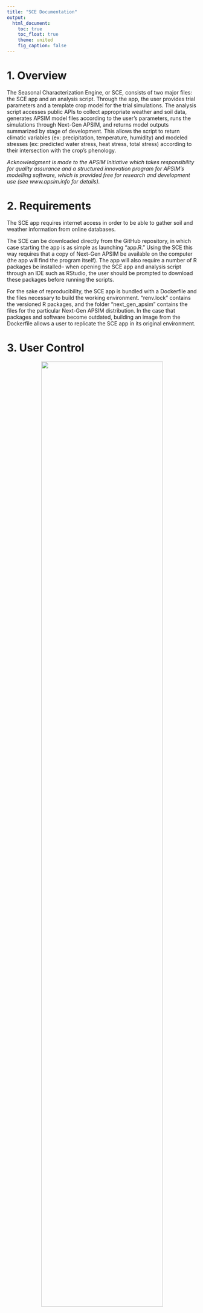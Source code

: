 ```yaml
---
title: "SCE Documentation"
output:
  html_document:
    toc: true
    toc_float: true
    theme: united
    fig_caption: false
---
```


# 1. Overview

The Seasonal Characterization Engine, or SCE, consists of two major files: the SCE app and an analysis script. Through the app, the user provides trial parameters and a template crop model for the trial simulations. The analysis script accesses public APIs to collect appropriate weather and soil data, generates APSIM model files according to the user's parameters, runs the simulations through Next-Gen APSIM, and returns model outputs summarized by stage of development. This allows the script to return climatic variables (ex: precipitation, temperature, humidity) and modeled stresses (ex: predicted water stress, heat stress, total stress) according to their intersection with the crop's phenology.

*Acknowledgment is made to the APSIM Initiative which takes responsibility for quality assurance and a structured innovation program for APSIM's modelling software, which is provided free for research and development use (see www.apsim.info for details).*

# 2. Requirements

The SCE app requires internet access in order to be able to gather soil and weather information from online databases.

The SCE can be downloaded directly from the GitHub repository, in which case starting the app is as simple as launching "app.R." Using the SCE this way requires that a copy of Next-Gen APSIM be available on the computer (the app will find the program itself). The app will also require a number of R packages be installed-- when opening the SCE app and analysis script through an IDE such as RStudio, the user should be prompted to download these packages before running the scripts.

For the sake of reproducibility, the SCE app is bundled with a Dockerfile and the files necessary to build the working environment. "renv.lock" contains the versioned R packages, and the folder "next_gen_apsim" contains the files for the particular Next-Gen APSIM distribution. In the case that packages and software become outdated, building an image from the Dockerfile allows a user to replicate the SCE app in its original environment.

# 3. User Control

::: {style="text-align: center; font-size: 90%; margin-top: 0.5em; margin-bottom: 1.5em;"}
<img src="pictures/pic1_usercontrol.png" style="width: 80%; max-width: 1000px;"/>

The "Upload and Analyze" tab.

</p>
:::

User control of the SCE can be performed on the second page of the application, the "Upload and Analyze" tab. User inputs are set with controls in the "Input Trial Data" box. A highlighted button at the upper right runs the analysis once requirements are met. The "Progress" box tracks the progress of the analysis script, and a "Download Results" button allows the user to download the final datasets in a .zip file.

## 3.1. The Input File

In the "Input Trial Data" box, the user is prompted to upload the input file, which provides the trial information. Trial information is formatted as a .csv file with the columns "Site", "Latitude", "Longitude", "Planting", and "Genetics". Example input files for maize and soybean are provided in the "example_input_files" directory.

Each row of the file represents an individual trial and its parameters. "Site" is the identifier for that location, and "Latitude" and "Longitude" are the WGS84 coordinates. "Planting" is when the crop should be planted in the simulation, and can be entered as a date in YYYY-MM-DD format or as a year, in which case the crop will be sown when the model determines that the conditions in that year and location have become suitable. The final column, "Genetics", represents the cultivar maturity genetics and must be formatted differently depending on the maturity system used. The section below on Maturity Handing provides more information.

## 3.2. The Template Model

Under the trial data upload, the user selects the template crop model as a base for the seasonal characterization. The SCE is distributed with the "Maize_Template.apsimx" and "Soy_Template.apsimx" template models in the "template_models" directory. The user may also choose a custom crop model to use with the engine: we recommend modifying either of the existing template files and swapping out crop modules and/or adjusting management controls and reporting variables as desired.

## 3.3. Maturity Handling

Under "Select Maturity Handling", the user can choose which system the script should use to translate the "Genetics" information in the input file into cultivar maturities. This in turn determines the cultivar parameter files that the APSIM simulations use to set the phenology of each trial. The three options for maturity handling are "Maize", "Soy", and "Direct". "Maize" is intended to be used with the "Maize_Template" model, "Soy" with the "Soy_Template" model, and "Direct" with any other custom model.

### 3.3.1. Maize Maturity Handling

For the "Maize" option, the "Genetics" values of the input file should be taken from the cultivar RM and formatted as character string of A or B and a number of growing degree days (ex: "B_100", "A120", "B 95", etc., are all acceptable). Maize maturity is handled through binning: the RM values of the inputs are matched to their closest available maturities in the generic Maize A and B cultivars.

### 3.3.2. Soy Maturity Handling

For the "Soy" option, the "Genetics" values of the input file should be formatted as a decimal RM where the floor of the value corresponds to the cultivar's maturity group classification. RM values 0 -- 0.999, 1 -- 1.999, 2 -- 2.999, etc., translate to maturity groups "0", "I", "II", etc. The tool supports maturities 000 -- X, with 000 available as RM values -2 -- -1.001 and 00 available as values -1 -- -0.001.

For any cultivar in the input file within maturity designations 000 -- VII ("Genetics" / RM value -2 -- 7.999), the decimal part of the RM value is used to classify the cultivar into a "early", "mid", or "late" variant of the base maturity. Decimal values within 0.001 -- 0.333, 0.334 -- 0.666, and 0.667 -- 0.999 translate to the "early", "mid", and "late" variants respectively.

**Because the soybean RM handling uses a decimal system, when entering a soybean cultivar which broadly belongs to a maturity group (e.g., a "maturity two"), it's more appropriate to enter the value incremented by 0.5 (e.g., 2.5, a "mid" maturity two) than the exact value (e.g., 2.0, an early maturity two).**

For maturities VIII -- X, the SCE's template soybean model uses the APSIM generic cultivars that match those maturities. For maturities 000 -- VII, however, the template soybean model uses a set of custom cultivars with new maturity parameters. These maturity parameters were calibrated from phenological data shared by GDM Seeds Inc., from the records of their North American soybean breeding program.

### 3.3.3. Direct Maturity Handling

For the "Direct" maturity handling option, the "Genetics" values of the input file should be the exact names of the APSIM cultivars which the user would like to use for the trial simulation.

## 3.4. Weather and Soil Acquisition

The user may select from drop down menus the source of their weather data and the source of their soil. The provided options for weather acquisition are DAYMET, CHIRPS, and NASAPOWER; the provided options for soil acquisition are SSURGO and ISRIC. Users should be mindful that DAYMET and SSURGO are limited to retrieving data for points within the United States.

## 3.5. (Advanced) Embedded Management Scripts Defining Simulation Limits

Outside the app's interface, the template models provided with the project contain two custom management scripts that allow finer control of the parameters for starting and ending trials.

### 3.5.1. "Sowing": Sowing Date Determination

::: {style="text-align: center; font-size: 90%; margin-top: 0.5em; margin-bottom: 1.5em;"}
<img src="pictures/sowing.png" width="500"/>

Inputs and controls for the "Sowing" management script.

</p>
:::

The management script "Sowing" determines the sowing date of the trial if only the year is provided. When accessed through the APSIM interface, the user can adjust parameters for variable sowing: the start and end of the sowing window, minimum extractable soil water required, accumulated rainfall required, required duration of rainfall accumulation, and required soil temperature. The user can also choose to enforce sowing by the end of the sowing window if sowing conditions are not met.

### 3.5.2. "ReaperMan": Environmental Parameters for Ending Crops

::: {style="text-align: center; font-size: 90%; margin-top: 0.5em; margin-bottom: 1.5em;"}
<img src="pictures/reaperman.png" width="500"/>

Inputs and controls for the "ReaperMan" management script.
:::

The second custom script is "ReaperMan", a management script for ending trials. A current limitation of the base APSIM soybean and maize models is the lack of environmental mortality: plants will simply survive through otherwise lethal conditions and resume growth when conditions are amenable. Because of this, this script is intended as a common sense check for whether the crop should be ended.

The management script has several adjustable triggers derived from the environmental mortality parameters of the previous generation APSIM application (Apsim7.10). The parameters include the number of days to wait before ending a crop that hasn't germinated, a crop that hasn't emerged, or a crop which is no longer developing. The final parameter is the minimum temperature in degrees Celsius that the maximum daily temperature must exceed, or the crop will be declared dead from a hard frost.

# 4. Workflow of the Seasonal Characterization Engine

Once the required inputs have been provided, the user clicks the "Run Analysis" button to begin the process. Progress for each stage of the script is tracked in a box below.

## 4.1. Processing Inputs

::: {style="text-align: center; font-size: 90%; margin-top: 0.5em; margin-bottom: 1.5em;"}
<img src="pictures/fig2_preprocessing.png" style="width: 80%; max-width: 1000px;"/>

A diagram of the SCE's process for translating the user inputs (in blue) into the parameters used to generate the future trial simulations. The parameters of each trial simulation are stored in a row of the parameter file (in purple). A location ID (in pink) links each trial to a matching APSIM soil profile (in yellow) and a .met file which contains weather information (in orange).

</p>
:::

The SCE script begins by processing the input trial data to get the parameters of each of the trial simulations. "Planting" is used to set the year of the trial and specific planting date if it exists. The initial boundaries (start / end) of each simulation are the first and last day of the year it takes place in.

The SCE script creates a list of location IDs representing unique trial locations. The script queries the chosen weather database and creates .met files, in parallel, for each unique location. Each .met file contains the weather data needed to cover any trials associated with that location, plus the last ten years of daily weather information. These last ten years will be used for describing "typical growing season" in the "Thermal Time / Precipitation" tab of the application. The .met files are stored in the "apsimx_output/met" directory and appended with the location ID.

The script then queries the chosen soil database and creates an APSIM soil profile for each location. These files are stored in the "apsimx_output/soils" directory and similarly appended with the location ID.

Using the "Maturity Handling" decision given earlier (Maize/Soy/Direct), the app runs the appropriate function and converts the values in the "Genetics" column of the trial input file to the internal names of APSIM cultivars. The maturity definitions of these cultivars are used to used to set the phenology of each of the simulated trials. These cultivar names are stored under "Mat" in the final trial_info file.

## 4.2. Creating and Processing Trial Simulations

::: {style="text-align: center; font-size: 90%; margin-top: 0.5em; margin-bottom: 1.5em;"}
<img src="pictures/fig3_running%20trials.png" style="width: 100%; max-width: 1000px;"/>

A diagram of the SCE process for creating and running trial simulations. The user provides a template .apsimx model (in blue), which contains the crop module and management scripts. This template is copied and overwritten according to the previously generated trial sim parameters to create new trial simulation files. Each new simulation is run through APSIM and its outputs stored separately.

</p>
:::

The SCE script uses the chosen template model to generate the individual trial simulations. For each row of the input file, the script edits a copy of the chosen template model according to the specified trial parameters and attaches the appropriate weather and soil information. The script then splits these simulations into batches and runs them in parallel through the Next-Gen APSIM application. The simulations and their outputs are stored under "apsim_outputs/apsim" directory in individual folders labeled with the trial ID.

## 4.3. Processing Trial Outputs

::: {style="text-align: center; font-size: 90%; margin-top: 0.5em; margin-bottom: 1.5em;"}
<img src="pictures/fig4_outputs.png" style="width: 100%; max-width: 1000px;"/>

A diagram of the SCE process for aggregating raw simulation outputs into the final outputs. Each table headed in green represents a data frame returned to the user.

</p>
:::

When all simulations are finished, the script summarizes the descriptive parameters over the simulated phenology of the crop. The reporting variables are aggregated by "Period." These periods correspond to the Next-Gen APSIM phenological phases, with the addition that the first period contains two weeks before planting until planting / germination, and the final period contains from when the crop is ready to harvest until two weeks after the harvest.

# 5. Outputs

The final result of the analysis are five output files. These can be downloaded from the "Upload and Analyze" tab once the analysis is finished, and are stored in the application directory under "output_files/results". (Please note that if a new analysis is run, these directory files will be overwritten! Remember to save your work.)

## 5.1. Output Files

|                         |                                                                                                                                                                                                                                                                                                           |
|------------------------|------------------------------------------------|
| **File Name**           | **Contents**                                                                                                                                                                                                                                                                                              |
| "daily_sim_outputs.csv" | The combined total output of the APSIM simulations. This file contains the recorded values of the reporting variables for each day of each simulation. This data is available for users who wish to access the raw outputs of the tool.                                                                   |
| "seasonal_data.csv"     | The seasonal profiles. Contains the seasonal covariates for each trial (environmental and biological parameters summarized by period) as well as parameters which describe the periods themselves, such as starting and end date. This data is in long format by ID and period.                           |
| "trial_info.csv"        | Trial and simulation summary information. This file aligns with the input trial data and contains the trial simulation's parameters, as well as any other information which applies to the trial as a whole.                                                                                              |
| "final_x.csv"           | This file joins the contents of trial_info and seasonal_data, and contains the full outputs of the seasonal characterization engine in wide format. The naming convention of period-specific parameters is "Variable_Period", e.g., "Rain_5" is the mean rainfall within the fifth period of development. |
| "period_key.csv"        | Gives the numbered periods and the APSIM stages they are associated with in the template model. These are used to map the period codes to crop development.                                                                                                                                               |

## 5.2. Variables of seasonal_data

The default reporting variables of seasonal_data are:

|                   |                  |                                                                                                                                                                                                                                                                                                                                                                                                                                    |
|-------------------|-------------------|----------------------------------|
| Name              | Unit             | Description                                                                                                                                                                                                                                                                                                                                                                                                                        |
| ID                | (unitless)       | ID of the simulation. This matches the row number of the input file.                                                                                                                                                                                                                                                                                                                                                               |
| Period            | (unitless)       | Period of development. Equivalent to APSIM stages of development.                                                                                                                                                                                                                                                                                                                                                                  |
| Rain              | mm               | Mean daily rainfall during that period, summarized from [Weather].Rain.                                                                                                                                                                                                                                                                                                                                                            |
| AccRain           | mm               | Total rainfall accumulated within that period, summarized from [Weather].Rain.                                                                                                                                                                                                                                                                                                                                                     |
| Radn              | mJ/m²            | Mean daily radiation during that period, summarized from [Weather].Radn.                                                                                                                                                                                                                                                                                                                                                           |
| MaxT              | °C               | Mean of maximum daily temperatures during that period, summarized from [Weather].MaxT.                                                                                                                                                                                                                                                                                                                                             |
| MeanT             | °C               | Mean of daily temperatures during that period, summarized from [Weather].MeanT.                                                                                                                                                                                                                                                                                                                                                    |
| MinT              | °C               | Mean of minimum daily temperatures during that period, summarized from [Weather].MinT.                                                                                                                                                                                                                                                                                                                                             |
| ThermalTime       | GDD              | Mean daily thermal time within that period, summarized from [Crop].Phenology.ThermalTime.                                                                                                                                                                                                                                                                                                                                          |
| AccTT             | GDD              | Total thermal time accumulated within that period, summarized from [Crop].Phenology.ThermalTime.                                                                                                                                                                                                                                                                                                                                   |
| AccEmTT           | GDD              | Total thermal time accumulated since the crop's emergence, as reported by [Crop].Phenology.AccumulatedEmergedTT.                                                                                                                                                                                                                                                                                                                   |
| SoilTemp          | °C               | Mean of daily soil temperature in the second soil layer during that period, as reported by Soil].Temperature.Value[2].                                                                                                                                                                                                                                                                                                             |
| PAWmm             | mm               | Mean of daily total plant available water within the soil profile during that period, summarized from sum([Soil].Water.PAWmm).                                                                                                                                                                                                                                                                                                     |
| NH4               | kg/ha            | Mean of daily total ammonium content within the soil profile during that period, summarized from sum([Soil].NH4).                                                                                                                                                                                                                                                                                                                  |
| NO3               | kg/ha            | Mean of daily total nitrate content within the soil profile during that period, summarized from sum([Soil].NO3).                                                                                                                                                                                                                                                                                                                   |
| Urea              | kg/ha            | Mean of daily total urea content within the soil profile during that period, summarized from sum([Soil].Urea).                                                                                                                                                                                                                                                                                                                     |
| OrganicC          | kg/ha            | Mean of daily total organic carbon content within the soil profile during that period, summarized from sum([Nutrient].Organic.C).                                                                                                                                                                                                                                                                                                  |
| FracGrowth        | (unitless)       | Mean daily fractional growth rate during that period, summarized from [Leaf].FRGR. Daily [Leaf].FRGR is the minimum of the values of NutrientStress ([Photosynthesis].FN), TempStress ([Photosynthesis].FT), and WaterStress ([Photosynthesis].FW) on that day. Each of these variables are measured on a scale from 1 to 0, where 1 indicates no inhibition of photosynthesis and 0 indicates total inhibition of photosynthesis. |
| NutrientStress    | (unitless ratio) | Value of [Photosynthesis].FN, the coefficient of nutritional stress on potential photosynthesis.                                                                                                                                                                                                                                                                                                                                   |
| TempStress        | (unitless ratio) | Value of [Photosynthesis].FT, the coefficient of air temperature stress on potential photosynthesis.                                                                                                                                                                                                                                                                                                                               |
| WaterStress       | (unitless ratio) | Value of [Photosynthesis].FW, the coefficient of water stress on potential photosynthesis.                                                                                                                                                                                                                                                                                                                                         |
| Period_Start_Date | YYYY-MM-DD       | Day on which the period starts.                                                                                                                                                                                                                                                                                                                                                                                                    |
| Period_End_Date   | YYYY-MM-DD       | Day on which the period ends.                                                                                                                                                                                                                                                                                                                                                                                                      |
| Period_Start_DOY  | DOY              | Numbered day of the year on which the period starts.                                                                                                                                                                                                                                                                                                                                                                               |
| Period_End_DOY    | DOY              | Numbered day of the year on which the period ends.                                                                                                                                                                                                                                                                                                                                                                                 |
| Duration          | days             | Duration of the period in days.                                                                                                                                                                                                                                                                                                                                                                                                    |

## 5.3. Variables of trial_info

The default reporting variables of trial_info are:

|                  |                    |                                                                                                                                                                                                                                       |
|-------------------|-------------------|----------------------------------|
| Name             | Unit               | Description                                                                                                                                                                                                                           |
| ID               | (unitless)         | ID of the simulation. This matches the row number of the input file.                                                                                                                                                                  |
| Site             | (unitless)         | "Site", from the input file. A tag for the location of the trial.                                                                                                                                                                     |
| Latitude         | WGS84 coordinate   | "Latitude", from the input file. Latitude of the trial.                                                                                                                                                                               |
| Longitude        | WGS84 coordinate   | "Longitude", from the input file. Longitude of the trial.                                                                                                                                                                             |
| Genetics         | (unitless)         | "Genetics", from the input file. Cultivar maturity genetics for the simulated crop.                                                                                                                                                   |
| Planting         | YYYY-MM-DD or YYYY | "Planting", from the input file. Either a date or year in which the simulated trial will be planted.                                                                                                                                  |
| ID_Loc           | (unitless)         | The location ID for the simulation, which is used to retrieve the matching .met and soil profile files.                                                                                                                               |
| Year             | YYYY               | Year in which the simulated trial was planted.                                                                                                                                                                                        |
| Mat              | (unitless)         | Internal name of the cultivar used to set the maturity parameters of the simulation.                                                                                                                                                  |
| Yield_Sim        | kg/ha              | Simulated yield.                                                                                                                                                                                                                      |
| MaxStage         | (unitless)         | The final period of development that the crop reached within the simulation.                                                                                                                                                          |
| StartDate        | YYYY-MM-DD         | First day of the simulation, two weeks before planting.                                                                                                                                                                               |
| PlantingDate_Sim | YYYY-MM-DD         | Date on which the simulated trial was planted.                                                                                                                                                                                        |
| DTM_Sim          | days               | Days from planting to maturity within the simulation.                                                                                                                                                                                 |
| MatDate_Sim      | YYYY-MM-DD         | Maturity date for the simulated crop.                                                                                                                                                                                                 |
| HarvestDate_Sim  | YYYY-MM-DD         | Harvest date for the simulated crop.                                                                                                                                                                                                  |
| EndDate          | YYYY-MM-DD         | Final day of the simulation, two weeks after the crop ends or is harvested.                                                                                                                                                           |
| Result           | (unitless)         | A message indicating whether the simulated crop was harvested at maturity, and if it was not, which mortality trigger caused the crop to be ended prematurely. Produced by ReaperMan, the custom management script for ending a crop. |

## 5.4. Default Period Key

The two template models provided with the engine use the APSIM Soybean and Maize models. The period codes of simulations generated from these models can therefore be translated accordingly:

|        |                                                                       |                                                                       |
|------------------|---------------------------|---------------------------|
| Period | Soybean                                                               | Maize                                                                 |
| 1      | From two weeks before the planting date until planting / germination. | From two weeks before the planting date until planting / germination. |
| 2      | Emerging.                                                             | Emerging.                                                             |
| 3      | Vegetative.                                                           | Juvenile.                                                             |
| 4      | Early Flowering.                                                      | Photosensitive.                                                       |
| 5      | Early Pod Development.                                                | Leaf Appearance.                                                      |
| 6      | Early Grain Filling.                                                  | Flag Leaf to Flowering.                                               |
| 7      | Mid Grain Filling.                                                    | Flowering to Grain Filling.                                           |
| 8      | Late Grain Filling.                                                   | Grain Filling.                                                        |
| 9      | Maturing.                                                             | Maturing.                                                             |
| 10     | Ripening.                                                             | Ripening.                                                             |
| 11     | From when the crop is ready to harvest until two weeks after harvest. | From when the crop is ready to harvest until two weeks after harvest. |

# 6. SCE Interface

## 6.1. View Results

::: {style="text-align: center; font-size: 90%; margin-top: 0.5em; margin-bottom: 1.5em;"}
<img src="pictures/pic2a_viewresults.png" style="width: 80%; max-width: 1000px;"/> <img src="pictures/pic2b_viewresults.png" style="width: 80%; max-width: 1000px;"/>

The "View Results" tab.

</p>
:::

In the "View Results" section, the tool produces a box-and-whisker plot. The user can create select any of the reporting datasets and create a boxplot from any variable of that dataset, by site. Below this is a interactive data table which allows the user to view any of the five output files and download them individually.

## 6.2. View Map

::: {style="text-align: center; font-size: 90%; margin-top: 0.5em; margin-bottom: 1.5em;"}
<img src="pictures/pic3_map.png" style="width: 80%; max-width: 1000px;"/>

The "View Map" tab.

</p>
:::

The "View Map" tab shows a map of the trial sites. Hovering over a pin will display the name of the site.

## 6.3. View Seasonal Heatmaps

::: {style="text-align: center; font-size: 90%; margin-top: 0.5em; margin-bottom: 1.5em;"}
<img src="pictures/pic4a_seasonalheatmaps.png" style="width: 80%; max-width: 1000px;"/>

The "View Seasonal Heatmaps" tab, showing the seasonal heatmap.

</p>
:::

This section allows the user to create a heatmap which allows you to compare values of a seasonal variable across the periods of the crops' development between different trials or sites. The X axis of the plot is the developmental period and the Y axis of the plot is the trial/site.

Using the dropdown menu, the users select a cultivar maturity to view, a reporting variable to view, and then whether the comparison should be made between trials or sites. If "By Trial" is chosen, each cell value will be the recorded value of the chosen variable, during that period, for that particular trial. If "By Site" is chosen, the cell value will be the means of the chosen variable, during that period, for all trials at that particular site.

Trials are labeled in the format '[Trial ID]: [Site Name] [Date Planted]'; site is just the site name. Trials/sites are ordered on the Y axis according to hierarchical clustering of the chosen variable, as indicated by the dendrogram on the plot's left margin. Cells are colored by value, red/high to blue/low. The coloring is scaled relative to the other values recorded in that period for the trials/sites compared (i.e. column-wise).

The user can download this heatmap as a .png. The user can also download, for any of the displayed heatmaps, the matrix which is being shown as a .csv.

::: {style="text-align: center; font-size: 90%; margin-top: 0.5em; margin-bottom: 1.5em;"}
<img src="pictures/pic4b_seasonalheatmaps.png" style="width: 80%; max-width: 1000px;"/>

The "View Seasonal Heatmaps" tab, showing the period key.

</p>
:::

Below the seasonal heatmap is a key for the periods in the plot above, giving the numbers of the Periods and the APSIM StageName that they correspond to. This table is also found as "period_key.csv" in the final result files.

## 6.4. View Trial Similarities

::: {style="text-align: center; font-size: 90%; margin-top: 0.5em; margin-bottom: 1.5em;"}
<img src="pictures/pic5a_trials.png" style="width: 80%; max-width: 1000px;"/>

The "View Trial Similarities" tab, showing the seasonal correlation matrix.

</p>
:::

This section of the application allows users to create a seasonal correlation matrix, a similarity matrix of the trials based on correlation of their seasonal profiles. The analysis compares trials with the same maturity classifications. The user selects the maturity genetics that they will be using for the comparisons using a dropdown menu.

The first chart is a heatmap of the seasonal correlation matrix. The user has the option to download the plot as a .png or download the matrix itself as a .csv. The rows and column names of the similarity matrix will be the trial IDs. Trials are labeled in the format [ID:] [Location] [Planting Date].

::: {style="text-align: center; font-size: 90%; margin-top: 0.5em; margin-bottom: 1.5em;"}
<img src="pictures/pic5b_trials.png" style="width: 80%; max-width: 1000px;"/>

The "View Trial Similarities" tab, showing the dendrogram generated from the seasonal correlation matrix.

</p>
:::

The dendrogram at sides of the similarity correlation matrix heatmap is recreated in a plot below the heatmap. A number input above the graph adjusts the number of clusters shown. Users have the option to download this plot as a .png, or download a .rds file of the dendrogram object itself.

### 6.4.1. User Control of Trial Comparison

::: {style="text-align: center; font-size: 90%; margin-top: 0.5em; margin-bottom: 1.5em;"}
<img src="pictures/pic5c_trials.png" style="width: 80%; max-width: 1000px;"/>

The "View Trial Similarities" tab, showing advanced trial comparison controls.

</p>
:::

At the bottom of the page is the "Seasonal Covariate Controls" section. Here the user has the option to include or exclude seasonal covariates from the similarity analysis based on a number of criteria.

-   The first checkbox includes or excludes SCs associated with the first and last periods pf the simulation, which are the two weeks before planting and the two weeks after harvest respectively. This can be used to constrain the seasonal comparison to the strict duration of crop development.

-   **"Min period duration":** This input drops seasonal covariates associated with periods that have a mean duration shorter than the provided value (in days). This is useful for removing shortened periods (such as those a day or less in length) which may be part of the APSIM model definition but may not be relevant to the seasonal profile.

-   **"Min variance within SC":** This input drops seasonal covariates with a variance lower than the provided value. This can be used to remove variables with near-zero variance, which are likely uninformative.

-   **"Min trial data completeness":** This input drops trials with too much missing data (less than this proportion of their seasonal data is available). In the case that a simulation fails or is cut short, this can be used to remove suspicious trial data.

-   **"Max SC correlation":** This input drops highly correlated seasonal covariates. For highly correlated pairs, the variable with the largest mean absolute correlation is removed until all pair-wise correlations in the matrix are below the provided value. This can be used to control the multicollinearity within the data.

To the right of these controls is a scrollable table of all of the seasonal covariates available for the similarity analysis. The first column, 'Seasonal Covariate', gives the name of the covariate, and the second column, 'Status', gives whether or not it was included in the similarity analysis and on what criteria. The last column, 'Override', gives the user the option to override whatever other criteria they set and forcibly include or exclude the seasonal covariate from the analysis.

The buttons below the table apply the user overrides and reset all selections. The 'Download SC Selection Table' button on the bottom right is used to download this table.

### 6.4.2. The Seasonal Analogues Report

Below the plot of the seasonal profile correlations, the user has an option to download a seasonal analogues report. The purpose of this report is to make general comparisons between the seasonal profiles of location and planting date combinations--- for example, how similar is the season for a maturity II planted in Urbana 5/15 to the season when its planted in Ames on 5/30? This report is useful for identifying analogous seasonal conditions between trials separated in locating and timing.

The seasonal analogues report gives you the similarity of the seasonal profiles (within a cultivar maturity) summarized over the matching simulations of each year. This is taken from pivoting the seasonal correlation matrix to a long form dataframe, finding the correlations of seasonal profiles for matching years, and taking the mean of correlations of matching years.

| Name                                 | Unit                  | Description                                                                                                               |
|-------------------|------------------|-----------------------------------|
| ID.x                                 | (unitless)            | The ID \# of the first trial in the comparison.                                                                           |
| ID.y                                 | (unitless)            | The ID \# of the second trial in the comparison.                                                                          |
| Site.x                               | (unitless)            | The name of the site for the first trial.                                                                                 |
| Site.y                               | (unitless)            | The name of the site for the second trial.                                                                                |
| Planting_Date.x                      | MM/DD                 | The simulated planting date for the first trial.                                                                          |
| Planting_Date.y                      | MM/DD                 | The simulated planting date for the second trial.                                                                         |
| Variance_of_Seasonal_Corr            | (unitless)            | Variance of the seasonal correlation of the location-planting combinations of trials one and two over all matching years. |
| Mean_Seasonal_Corr                   | (unitless)            | Mean seasonal correlation of the location-planting combinations of trials one and two over all matching years.            |
| Distance\_(m)                        | meters                | Distance between the sites of the two trials in meters.                                                                   |
| Planting_Date_Offset\_(days)         | days                  | The absolute difference in days between the simulated planting dates of both trials.                                      |
| Latitude.x                           | WGS84 decimal degrees | The latitude position of the first trial.                                                                                 |
| Latitude.y                           | WGS84 decimal degrees | The latitude position of the second trial.                                                                                |
| Latitude_Diff                        | (unitless)            | The absolute difference between the latitude positions of both trials.                                                    |
| Mean_Diff_of_Season_Duration\_(days) | days                  | The absolute difference in the time from simulated planting to harvest for both trials.                                   |

## 6.5. Thermal Time / Precipitation

The two variables which drive the most variation in the seasonal profiles are thermal time (itself derived from temperature) and precipitation. The section "Thermal Time / Precipitation" allows the user to make comparisons of the normal conditions of a site in terms of these two variables, based on the last ten years of weather data. The start and end of the "typical" seasons is taken from the mean start and end times of the trial data entered for that location.

### 6.5.1. Modify GDD Equation

::: {style="text-align: center; font-size: 90%; margin-top: 0.5em; margin-bottom: 1.5em;"}
<img src="pictures/pic6a_gdd.png" style="width: 80%; max-width: 1000px;"/>

The "Modify GDD Equation" page.

</p>
:::

This page allows the user to modify the formula used to calculate Thermal Time in growing degree days (GDD) for the figures in the Thermal Time / Precipitation section.

This Thermal Time is different from--- and is should not be confused with--- the Thermal Time calculated within the APSIM simulations themselves. Thermal Time within the APSIM simulations is calculated separately for vegetative and reproductive periods. Because figures within this section use ten-year summaries for comparison, and the previous analysis likely won't have run a trial / crop simulation for each of the last ten years at each of the sites, the simulation results are only used to set the start and end date of the expected season at each site. Instead, the GDD is taken directly from the pre-collected weather data for each site.

Users can set a base temperature and upper temperature for the GDD formula. The text below gives the current parameters of the formula, and a button below allows the user to recalculate daily GDD for their data.

### 6.5.2. Typical TT/Precip Accumulation

::: {style="text-align: center; font-size: 90%; margin-top: 0.5em; margin-bottom: 1.5em;"}
<img src="pictures/pic6b_acc.png" style="width: 80%; max-width: 1000px;"/>

The "Typical TT/Precip Accumulation" page.

</p>
:::

The page "Typical TT/Precip Accumulation" allows the user to view the daily accumulated precipitation or thermal time of one or more sites over time. Users have the option to compare accumulated precipitation or accumulated thermal time by numbered day of the year or by a standardized number of days after planting. This is a quick visualization of how seasons are expected to progress between sites and can be used to demonstrate the variable rates of crop development between different locations.

### 6.5.3. Site Yearly TT/Precip Totals

::: {style="text-align: center; font-size: 90%; margin-top: 0.5em; margin-bottom: 1.5em;"}
<img src="pictures/pic6c_ts.png" style="width: 80%; max-width: 1000px;"/>

The "Site Yearly TT/Precip Totals" page.

</p>
:::

The "Site Yearly TT/Precip Totals" page allows users to compare seasonal thermal time and precipitation totals year by year. The plot shows, for a single site, the accumulated precipitation versus accumulated thermal time within the season for the last ten years of weather data. The dashed horizontal line on the graph represents the mean total thermal time for the last ten years, while the dashed vertical line represents the mean total precipitation for the last ten years. Selecting more than one site facet allows for comparison of yearly seasonal totals from multiple locations.

This plot can be used to track changes in the seasons at a site or sites over time. A user can view and compare the stability of the season between locations and discern if conditions within the season appear to be trending in a direction over time.

### 6.5.4. Ten Year Site TT/Precip Means

::: {style="text-align: center; font-size: 90%; margin-top: 0.5em; margin-bottom: 1.5em;"}
<img src="pictures/pic6d_bigts.png" style="width: 80%; max-width: 1000px;"/>

The "Ten Year Site TT/Precip Means" page.

</p>
:::

This page allows the user to plot mean total precipitation within the season by mean total thermal time within the season for each site using the weather data of the last ten years. The dashed horizontal line represents the mean total thermal time for all selected sites, while the dashed vertical line represents the mean total precipitation for all selected sites.

This selection can be used to make comparisons between sites in terms of their typical season as described by thermal time and precipitation. When looking at a collection of sites, users can identify sites that diverge from the rest of the set in terms of these parameters and judge sites based on their total thermal time and precipitation relative to the group mean.

# 7. Full Anatomy Diagram

::: {style="text-align: center; font-size: 90%; margin-top: 0.5em; margin-bottom: 1.5em;"}
<img src="pictures/fig6_colored_combined.png" style="width: 100%;"/>

Behold!

</p>
:::

